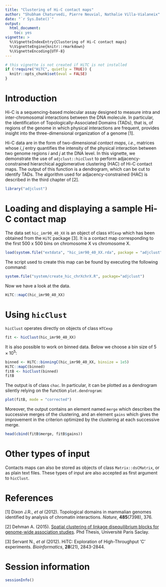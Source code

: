 ```yaml
---
title: "Clustering of Hi-C contact maps"
author: "Shubham Chaturvedi, Pierre Neuvial, Nathalie Villa-Vialaneix"
date: "`r Sys.Date()`"
output: 
  html_document:
    toc: yes
vignette: >
  %\VignetteIndexEntry{Clustering of Hi-C contact maps}
  %\VignetteEngine{knitr::rmarkdown}
  %\VignetteEncoding{UTF-8}
---
```


```r
# this vignette is not created if HiTC is not installed
if (!require("HiTC", quietly = TRUE)) {
  knitr::opts_chunk$set(eval = FALSE)
}
```

# Introduction

Hi-C is a sequencing-based molecular assay designed to measure intra and 
inter-chromosomal interactions between the DNA molecule.  In particular, the 
identification of Topologically-Associated Domains (TADs), that is, of regions 
of the genome in which physical interactions are frequent, provides insight 
into the three-dimensional organization of a genome [1]. 

Hi-C data are in the form of two-dimensional *contact maps*, *i.e.*, matrices 
whose $i,j$ entry quantifies the intensity of the physical interaction between 
two genome regions $i$ and $j$ at the DNA level. In this vignette, we 
demonstrate the use of `adjclust::hicClust` to perform adjacency-constrained 
hierarchical agglomerative clustering (HAC) of Hi-C contact maps. The output of 
this function is a dendrogram, which can be cut to identify TADs. The algorithm 
used for adjacency-constrained (HAC) is described in the third chapter of [2].

```r
library("adjclust")
```

# Loading and displaying a sample Hi-C contact map

The data set `hic_imr90_40_XX` is an object of class `HTCexp` which has been 
obtained from the `HiTC` package [3]. It is a contact map corresponding to the first 500 x 500 bins on chromosome X vs chromosome X. 


```r
load(system.file("extdata", "hic_imr90_40_XX.rda", package = "adjclust"))
```

The script used to create this map can be found by executing the following command:

```r
system.file("system/create_hic_chrXchrX.R", package="adjclust")
```

Now we have a look at the data.

```r
HiTC::mapC(hic_imr90_40_XX)
```

# Using `hicClust`

`hicClust` operates directly on objects of class `HTCexp`

```r
fit <- hicClust(hic_imr90_40_XX)
```

It is also possible to work on binned data. Below we choose a bin size of 
$5 \times 10^5$:

```r
binned <- HiTC::binningC(hic_imr90_40_XX, binsize = 1e5)
HiTC::mapC(binned)
fitB <- hicClust(binned)
fitB
```

The output is of class `chac`. In particular, it can be plotted as a dendrogram
silently relying on the function `plot.dendrogram`:

```r
plot(fitB, mode = "corrected")
```

Moreover, the output contains an element named `merge` which describes the 
successive merges of the clustering, and an element `gains` which gives the 
improvement in the criterion optimized by the clustering at each successive 
merge.

```r
head(cbind(fitB$merge, fitB$gains))
```

# Other types of input     

Contacts maps can also be stored as objects of class `Matrix::dsCMatrix`, or as
plain text files. These types of input are also accepted as first argument to 
`hicClust`. 

# References

[1] Dixon J.R., *et al* (2012). Topological domains in mammalian genomes 
identified by analysis of chromatin interactions. *Nature*, **485**(7398), 376.

[2] Dehman A. (2015). 
[Spatial clustering of linkage disequilibrium blocks for genome-wide association studies](https://tel.archives-ouvertes.fr/tel-01288568/). 
Phd Thesis, Université Paris Saclay.

[3] Servant N., *et al* (2012). HiTC: Exploration of High-Throughput 'C' 
experiments. *Bioinformatics*, **28**(21), 2843-2844.

# Session information

```r
sessionInfo()
```